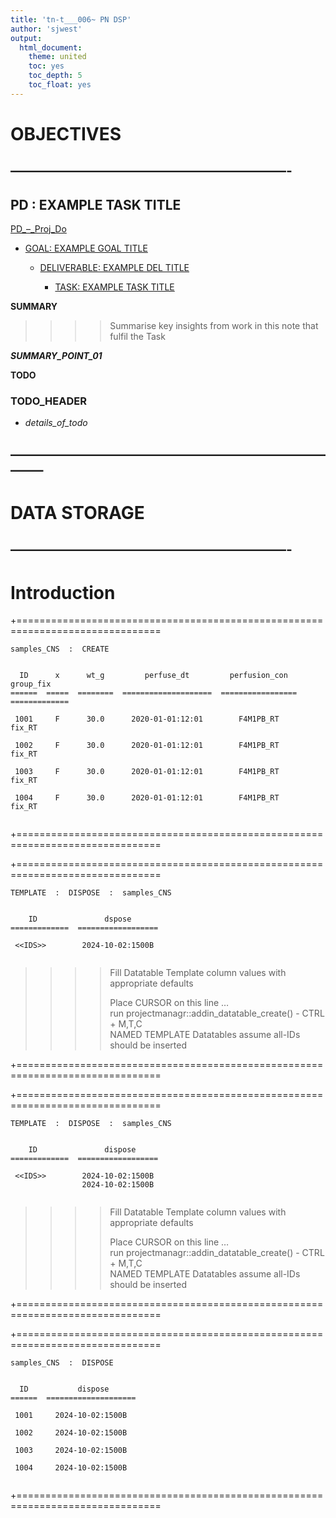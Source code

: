 ```yaml
---
title: 'tn-t___006~ PN DSP'
author: 'sjwest'
output:
  html_document:
    theme: united
    toc: yes
    toc_depth: 5
    toc_float: yes
---
```




# OBJECTIVES



----------------------------------------------------------------
----------------------------------------------------------------



## PD : EXAMPLE TASK TITLE


[PD_--_Proj_Do](../../PD_--_Proj_Do.Rmd)


* [GOAL: EXAMPLE GOAL TITLE](../../PD_--_Proj_Do.Rmd#goal-example-goal-title)

    + [DELIVERABLE: EXAMPLE DEL TITLE](../../PD_--_Proj_Do.Rmd#deliverable-example-del-title)

        - [TASK: EXAMPLE TASK TITLE](../../PD_--_Proj_Do.Rmd#task-example-task-title)



**SUMMARY**


>>>>
>>>> Summarise key insights from work in this note that fulfil the Task
>>>>


*__SUMMARY_POINT_01__*



**TODO**


### TODO_HEADER

* _details_of_todo_



--------------------------------------------------------------------------------
--------------------------------------------------------------------------------



# DATA STORAGE


----------------------------------------------------------------
----------------------------------------------------------------



# Introduction





+===============================================================================


    samples_CNS  :  CREATE


      ID      x      wt_g         perfuse_dt         perfusion_con      group_fix    
    ======  =====  ========  ====================  =================  =============  

     1001     F      30.0      2020-01-01:12:01        F4M1PB_RT          fix_RT     
                                                                                     
     1002     F      30.0      2020-01-01:12:01        F4M1PB_RT          fix_RT     
                                                                                     
     1003     F      30.0      2020-01-01:12:01        F4M1PB_RT          fix_RT     
                                                                                     
     1004     F      30.0      2020-01-01:12:01        F4M1PB_RT          fix_RT     
                                                                                     

+===============================================================================

+===============================================================================


    TEMPLATE  :  DISPOSE  :  samples_CNS


        ID               dspose            
    =============  ==================      

     <<IDS>>        2024-10-02:1500B       
                                           
>>>>                                                                       
>>>> Fill Datatable Template column values with appropriate defaults       
>>>>                                                                       
>>>> Place CURSOR on this line ...                                         
>>>>   run projectmanagr::addin_datatable_create() - CTRL + M,T,C          
>>>>     NAMED TEMPLATE Datatables assume all-IDs should be inserted       
>>>>                                                                       

+===============================================================================


+===============================================================================


    TEMPLATE  :  DISPOSE  :  samples_CNS


        ID               dispose           
    =============  ==================      

     <<IDS>>        2024-10-02:1500B       
                    2024-10-02:1500B       
                                           
>>>>                                                                       
>>>> Fill Datatable Template column values with appropriate defaults       
>>>>                                                                       
>>>> Place CURSOR on this line ...                                         
>>>>   run projectmanagr::addin_datatable_create() - CTRL + M,T,C          
>>>>     NAMED TEMPLATE Datatables assume all-IDs should be inserted       
>>>>                                                                       

+===============================================================================


+===============================================================================


    samples_CNS  :  DISPOSE


      ID           dispose        
    ======  ====================  

     1001     2024-10-02:1500B    
                                  
     1002     2024-10-02:1500B    
                                  
     1003     2024-10-02:1500B    
                                  
     1004     2024-10-02:1500B    
                                  

+===============================================================================





























